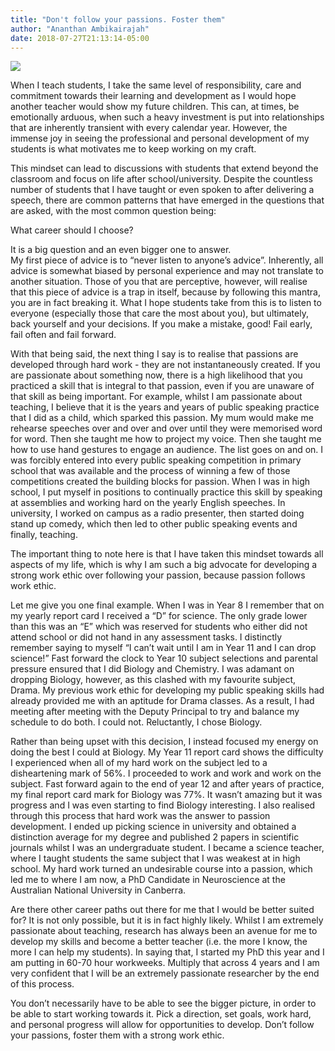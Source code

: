 ```yaml
---
title: "Don't follow your passions. Foster them"
author: "Ananthan Ambikairajah"
date: 2018-07-27T21:13:14-05:00
---
```

![](./img/report_card.jpg)

When I teach students, I take the same level of responsibility, care and commitment towards their learning and development as I would hope another teacher would show my future children. This can, at times, be emotionally arduous, when such a heavy investment is put into relationships that are inherently transient with every calendar year. However, the immense joy in seeing the professional and personal development of my students is what motivates me to keep working on my craft.    

This mindset can lead to discussions with students that extend beyond the classroom and focus on life after school/university. Despite the countless number of students that I have taught or even spoken to after delivering a speech, there are common patterns that have emerged in the questions that are asked, with the most common question being:    

What career should I choose?    

It is a big question and an even bigger one to answer.    
My first piece of advice is to “never listen to anyone’s advice”. Inherently, all advice is somewhat biased by personal experience and may not translate to another situation. Those of you that are perceptive, however, will realise that this piece of advice is a trap in itself, because by following this mantra, you are in fact breaking it. What I hope students take from this is to listen to everyone (especially those that care the most about you), but ultimately, back yourself and your decisions. If you make a mistake, good! Fail early, fail often and fail forward.    

With that being said, the next thing I say is to realise that passions are developed through hard work - they are not instantaneously created. If you are passionate about something now, there is a high likelihood that you practiced a skill that is integral to that passion, even if you are unaware of that skill as being important. For example, whilst I am passionate about teaching, I believe that it is the years and years of public speaking practice that I did as a child, which sparked this passion. My mum would make me rehearse speeches over and over and over until they were memorised word for word. Then she taught me how to project my voice. Then she taught me how to use hand gestures to engage an audience. The list goes on and on. I was forcibly entered into every public speaking competition in primary school that was available and the process of winning a few of those competitions created the building blocks for passion. When I was in high school, I put myself in positions to continually practice this skill by speaking at assemblies and working hard on the yearly English speeches. In university, I worked on campus as a radio presenter, then started doing stand up comedy, which then led to other public speaking events and finally, teaching.    

The important thing to note here is that I have taken this mindset towards all aspects of my life, which is why I am such a big advocate for developing a strong work ethic over following your passion, because passion follows work ethic.    

Let me give you one final example. When I was in Year 8 I remember that on my yearly report card I received a “D” for science. The only grade lower than this was an “E” which was reserved for students who either did not attend school or did not hand in any assessment tasks. I distinctly remember saying to myself “I can’t wait until I am in Year 11 and I can drop science!” Fast forward the clock to Year 10 subject selections and parental pressure ensured that I did Biology and Chemistry. I was adamant on dropping Biology, however, as this clashed with my favourite subject, Drama. My previous work ethic for developing my public speaking skills had already provided me with an aptitude for Drama classes. As a result, I had meeting after meeting with the Deputy Principal to try and balance my schedule to do both. I could not. Reluctantly, I chose Biology.    

Rather than being upset with this decision, I instead focused my energy on doing the best I could at Biology. My Year 11 report card shows the difficulty I experienced when all of my hard work on the subject led to a disheartening mark of 56%. I proceeded to work and work and work on the subject. Fast forward again to the end of year 12 and after years of practice, my final report card mark for Biology was 77%. It wasn’t amazing but it was progress and I was even starting to find Biology interesting. I also realised through this process that hard work was the answer to passion development. I ended up picking science in university and obtained a distinction average for my degree and published 2 papers in scientific journals whilst I was an undergraduate student. I became a science teacher, where I taught students the same subject that I was weakest at in high school. My hard work turned an undesirable course into a passion, which led me to where I am now, a PhD Candidate in Neuroscience at the Australian National University in Canberra.    

Are there other career paths out there for me that I would be better suited for? It is not only possible, but it is in fact highly likely. Whilst I am extremely passionate about teaching, research has always been an avenue for me to develop my skills and become a better teacher (i.e. the more I know, the more I can help my students).  In saying that, I started my PhD this year and I am putting in 60-70 hour workweeks. Multiply that across 4 years and I am very confident that I will be an extremely passionate researcher by the end of this process.    

You don’t necessarily have to be able to see the bigger picture, in order to be able to start working towards it. Pick a direction, set goals, work hard, and personal progress will allow for opportunities to develop. Don’t follow your passions, foster them with a strong work ethic. 